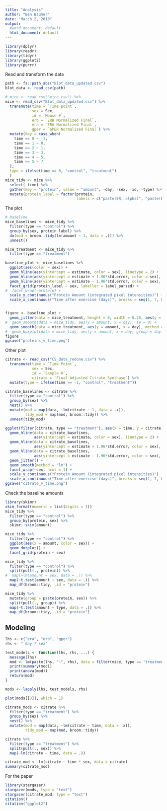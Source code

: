 ```yaml
---
title: "Analysis"
author: "Ben Baumer"
date: "March 2, 2018"
output:
  #word_document: default
  html_document: default
---
```


```r
library(dplyr)
library(readr)
library(tidyr)
library(ggplot2)
library(purrr)
```

Read and transform the data

```r
path <- fs::path_abs("Blot_data_updated.csv")
blot_data <- read_csv(path)

# mice <- read_csv("mice.csv") %>%
mice <- read_csv("Blot_data_updated.csv") %>%
  transmute(time = `Time point`,
            sex = Sex,
            id = `Mouse #`,
            erb = `ERB Normalized Final`,
            era = `ERA Normalized Final`,
            gper = `GPER Normalized Final`) %>%
  mutate(day = case_when(
    time == 0 ~ -1,
    time == 1 ~ 0,
    time == 2 ~ 1,
    time == 3 ~ 3,
    time == 4 ~ 5,
    time == 5 ~ 7
  ),
  type = ifelse(time == 0, "control", "treatment")
  )
mice_tidy <- mice %>%
  select(-time) %>%
  gather(key = "protein", value = "amount", -day, -sex, -id, -type) %>%
  mutate(protein_label = factor(protein,
                                labels = c("paste(ER, alpha)", "paste(ER, beta)", "GPER")))
```

The plot

```r
# baseline
mice_baselines <- mice_tidy %>%
  filter(type == "control") %>%
  group_by(sex, protein_label) %>%
  do(mod = broom::tidy(lm(amount ~ 1, data = .))) %>% 
  unnest()

mice_treatment <- mice_tidy %>%
  filter(type == "treatment")

baseline_plot <- mice_baselines %>%
  ggplot(aes(color = sex)) +
  geom_hline(aes(yintercept = estimate, color = sex), linetype = 2) + 
  geom_hline(aes(yintercept = estimate + 1.96*std.error, color = sex), linetype = 3) + 
  geom_hline(aes(yintercept = estimate - 1.96*std.error, color = sex), linetype = 3) + 
  facet_grid(protein_label ~ sex, labeller = label_parsed) + 
#  facet_wrap(~protein) +
  scale_y_continuous("Protein Amount (integrated pixel intensities)") + 
  scale_x_continuous("Time after exercise (days)", breaks = seq(1, 7, by = 2))


figure <- baseline_plot +
  geom_jitter(data = mice_treatment, height = 0, width = 0.25, aes(y = amount, x = day)) +
#  geom_smooth(data = mice_tidy, aes(y = amount, x = day), se = 0) +
  geom_smooth(data = mice_treatment, aes(y = amount, x = day), method = "lm")
#  geom_boxplot(data = mice_tidy, aes(y = amount, x = day, group = day), color = "darkgray")
figure
ggsave("proteins_v_time.png")
```

Other plot

```r
citrate <- read_csv("CS_data_redone.csv") %>%
  transmute(time = `Time Point`,
            sex = Sex,
            id = `Sample #`, 
            citrate = `Final Adjusted Citrate Synthase`) %>%
  mutate(type = ifelse(time == -1, "control", "treatment"))

citrate_baselines <- citrate %>%
  filter(type == "control") %>%
  group_by(sex) %>%
  nest() %>%
  mutate(mod = map(data, ~lm(citrate ~ 1, data = .x)),
         tidy_mod = map(mod, broom::tidy)) %>%
  unnest(tidy_mod)

ggplot(filter(citrate, type == "treatment"), aes(x = time, y = citrate, color = sex)) + 
  geom_hline(data = citrate_baselines,
             aes(yintercept = estimate, color = sex), linetype = 2) + 
  geom_hline(data = citrate_baselines,
             aes(yintercept = estimate + 1.96*std.error, color = sex), linetype = 3) + 
  geom_hline(data = citrate_baselines,
             aes(yintercept = estimate - 1.96*std.error, color = sex), linetype = 3) + 
  geom_jitter() + 
  geom_smooth(method = "lm") + 
  facet_wrap(~sex, ncol = 1) +
  scale_y_continuous("Protein Amount (integrated pixel intensities)") + 
  scale_x_continuous("Time after exercise (days)", breaks = seq(1, 7, by = 2))
ggsave("citrate_v_time.png")
```

Check the baseline amounts

```r
library(skimr)
skim_format(numeric = list(digits = 3))
mice_tidy %>%
  filter(type == "control") %>%
  group_by(protein, sex) %>%
  skimr::skim(amount)

mice_tidy %>%
  filter(type == "control") %>%
  ggplot(aes(x = amount, color = sex)) +
  geom_dotplot() + 
  facet_grid(protein ~ sex)

mice_tidy %>%
  filter(type == "control") %>%
  split(pull(., protein)) %>%
#  map(~lm(amount ~ sex, data = .)) %>%
  map(~t.test(amount ~ sex, data = .)) %>%
  map_df(broom::tidy, .id = "protein")

mice_tidy %>%
  mutate(group = paste(protein, sex)) %>%
  split(pull(., group)) %>%
  map(~t.test(amount ~ type, data = .)) %>%
  map_df(broom::tidy, .id = "protein")

```

## Modeling

```r
lhs <- c("era", "erb", "gper")
rhs <- " day * sex"

test_models <- function(lhs, rhs, ...) {
  message(lhs)
  mod <- lm(paste(lhs, "~", rhs), data = filter(mice, type == "treatment"))
  print(summary(mod))
  print(anova(mod))
  return(mod)
}

mods <- lapply(lhs, test_models, rhs)

plot(mods[[3]], which = 1)
```

```r
citrate_mods <- citrate %>%
  filter(type == "treatment") %>%
  group_by(sex) %>%
  nest() %>%
  mutate(mod = map(data, ~lm(citrate ~ time, data = .x)),
         tidy_mod = map(mod, broom::tidy))

citrate %>%
  filter(type == "treatment") %>%
  split(pull(., sex)) %>%
  map(~lm(citrate ~ time, data = .))

citrate_mod <- lm(citrate ~ time * sex, data = citrate)
summary(citrate_mod)
```

For the paper

```r
library(stargazer)
stargazer(mods, type = "text")
stargazer(citrate_mod, type = "text")
citation()
citation("ggplot2")
```


